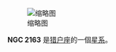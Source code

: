 {{NGCInfoBox|NGCID=NGC 2163|發現者=讓·瑪璉·愛德華·史提芬|發現日期=1874年2月6日|其他編號=CED 62, DG 87, LBN 855|曆元=J2000.0|赤經=6時7分49.5秒
|赤緯=18°39'27"|星座=猎户座|星體=星系|星等=|表面亮度=|藍等=}}
[[File:NGC_2163_DSS.jpg|缩略图]]

'''NGC 2163''' 是[[猎户座|猎户座]]的一個[[星系|星系]]。

{{NGCReference|2163}}
{{Catalogs|NGC=2163}}